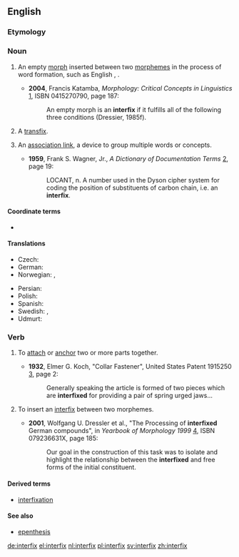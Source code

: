 ==English==

===Etymology===
{{prefix|inter|fix|lang=en}}

===Noun===
{{wikipedia}}
{{en-noun|interfixes}}

# {{context|morphology|lang=en}} An empty [[morph]] inserted between two [[morphemes]] in the process of word formation, such as English {{term|-o-|lang=en}}, {{term|-i-|lang=en}}.
#* '''2004''', Francis Katamba, ''Morphology: Critical Concepts in Linguistics'' [http://books.google.com/books?id=QBsKpjIh3J8C], ISBN 0415270790, page 187:
#*: An empty morph is an '''interfix''' if it fulfills all of the following three conditions (Dressier, 1985f).
# {{context|morphology|lang=en}} A [[transfix]].
# {{context|computing|information retrieval|dated|lang=en}} An [[association link]], a device to group multiple words or concepts.
#* '''1959''', Frank S. Wagner, Jr., ''A Dictionary of Documentation Terms'' [http://books.google.com/books?id=MlgZAAAAMAAJ], page 19:
#*: LOCANT, n. A number used in the Dyson cipher system for coding the position of substituents of carbon chain, i.e. an '''interfix'''.

====Coordinate terms====
* {{affixes}}

====Translations====
{{trans-top|an empty morph inserted between two morphemes}}
* Czech: {{t|cs|interfix|m}}
* German: {{t+|de|Fugenelement|n}}
* Norwegian: {{t|no|fugemorfem|n}}, {{t|no|interfiks|n}}
{{trans-mid}}
* Persian: {{t|fa|میان‌وند|tr=miyân-vand|sc=fa-Arab}}
* Polish: {{t|pl|śródrostek|m}}
* Spanish: {{t+|es|interfijo|f}}
* Swedish: {{t+|sv|fogemorfem|n}}, {{t+|sv|interfix|n}}
* Udmurt: {{t|udm|висӥтэт}}
{{trans-bottom}}

===Verb===
{{en-verb|es}}

# {{context|engineering|lang=en}} To [[attach]] or [[anchor]] two or more parts together.
#* '''1932''', Elmer G. Koch, "Collar Fastener", United States Patent 1915250 [http://www.google.com/patents?id=tpZPAAAAEBAJ], page 2:
#*: Generally speaking the article is formed of two pieces which are '''interfixed''' for providing a pair of spring urged jaws...
# {{context|morphology|lang=en}} To insert an [[interfix]] between two morphemes.
#* '''2001''', Wolfgang U. Dressler et al., "The Processing of '''interfixed''' German compounds", in ''Yearbook of Morphology 1999'' [http://books.google.com/books?id=igymN2VyWB8C], ISBN 079236631X, page 185:
#*: Our goal in the construction of this task was to isolate and highlight the relationship between the '''interfixed''' and free forms of the initial constituent.

====Derived terms====
* [[interfixation]]

====See also====
* [[epenthesis]]

[[de:interfix]]
[[el:interfix]]
[[nl:interfix]]
[[pl:interfix]]
[[sv:interfix]]
[[zh:interfix]]